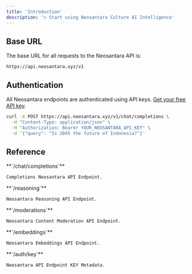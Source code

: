 ```yaml
---
title: 'Introduction'
description: '> Start using Neosantara Culture AI Intelligence'
---
```


## Base URL

The base URL for all requests to the Neosantara API is:

```plaintext with prefix /v1
https://api.neosantara.xyz/v1
```

## Authentication

All Neosantara endpoints are authenticated using API keys.
[Get your free API key](https://app.neosantara.xyz/api-keys).

```bash icon="terminal"
curl -X POST https://api.neosantara.xyz/v1/chat/completions \
  -H "Content-Type: application/json" \
  -H "Authorization: Bearer YOUR_NEOSANTARA_API_KEY" \
  -d '{"query": "Is 2045 the future of Indonesia?"}'
```

## Reference

<CardGroup cols={6}>
  <Card icon="magnifying-glass" horizontal href="/en/api-reference/chat/create-chat-completion">
    **`/chat/completions`**

    Completions Neosantara API Endpoint.
  </Card>
  
  <Card icon="lightbulb" horizontal href="/en/api-reference/reasoning/enhanced-reasoning-completion">
    **`/reasoning`**

    Neosantara Reasoning API Endpoint.
  </Card>

  <Card icon="shield-halved" horizontal href="/en/api-reference/moderations">
    **`/moderations`**

    Neosantara Content Moderation API Endpoint.
  </Card>
  
  <Card icon="code" horizontal href="/en/api-reference/embeddings">
    **`/embeddings`**

    Neosantara Embeddings API Endpoint.
  </Card>
  
  <Card icon="key" horizontal href="/en/api-reference/auth/key">
    **`/auth/key`**

    Neosantara API Endpoint KEY Metadata.
  </Card>
</CardGroup>